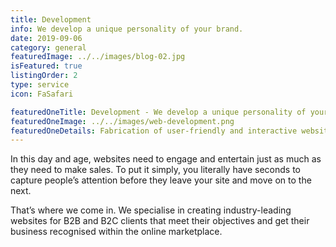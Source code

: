 ```yaml
---
title: Development
info: We develop a unique personality of your brand.
date: 2019-09-06
category: general
featuredImage: ../../images/blog-02.jpg
isFeatured: true
listingOrder: 2
type: service
icon: FaSafari

featuredOneTitle: Development - We develop a unique personality of your brand.
featuredOneImage: ../../images/web-development.png
featuredOneDetails: Fabrication of user-friendly and interactive websites & applications, we are your company’s supporting shafts not visible out front but working behind the scenes to make your website or app look great, perform optimally with seamless performance. Zeiq is the link to the online culture and the physical world. Building and maintaining websites and applications for your company. Technologies we well versed with - React JS, React Native, GraphQL, Database, GatsbyJS, NextJS.
---
```


In this day and age, websites need to engage and entertain just as much as they need to make sales. To put it simply, you literally have seconds to capture people’s attention before they leave your site and move on to the next.

That’s where we come in. We specialise in creating industry-leading websites for B2B and B2C clients that meet their objectives and get their business recognised within the online marketplace.
